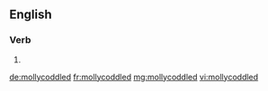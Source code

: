 ==English==

===Verb===
{{head|en}}

# {{en-past of|mollycoddle}}

[[de:mollycoddled]]
[[fr:mollycoddled]]
[[mg:mollycoddled]]
[[vi:mollycoddled]]
